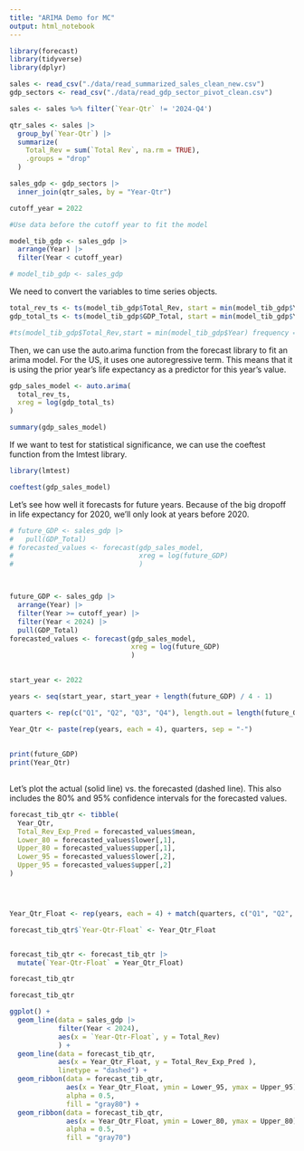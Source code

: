 ```yaml
---
title: "ARIMA Demo for MC"
output: html_notebook
---
```


```r
library(forecast)
library(tidyverse)
library(dplyr)

sales <- read_csv("./data/read_summarized_sales_clean_new.csv")
gdp_sectors <- read_csv("./data/read_gdp_sector_pivot_clean.csv")

```


```r

sales <- sales %>% filter(`Year-Qtr` != '2024-Q4')

```

```r
qtr_sales <- sales |> 
  group_by(`Year-Qtr`) |> 
  summarize(
    Total_Rev = sum(`Total Rev`, na.rm = TRUE), 
    .groups = "drop"
  ) 

sales_gdp <- gdp_sectors |> 
  inner_join(qtr_sales, by = "Year-Qtr")

```



```r

cutoff_year = 2022

#Use data before the cutoff year to fit the model

model_tib_gdp <- sales_gdp |> 
  arrange(Year) |> 
  filter(Year < cutoff_year)
```





```r
# model_tib_gdp <- sales_gdp
```

We need to convert the variables to time series objects.
```r
total_rev_ts <- ts(model_tib_gdp$Total_Rev, start = min(model_tib_gdp$Year), frequency = 4)
gdp_total_ts <- ts(model_tib_gdp$GDP_Total, start = min(model_tib_gdp$Year), frequency = 4)

#ts(model_tib_gdp$Total_Rev,start = min(model_tib_gdp$Year) frequency = 4, start = c(2021, 1))
```

Then, we can use the auto.arima function from the forecast library to fit an arima model.
For the US, it uses one autoregressive term. This means that it is using the prior year's life expectancy as a predictor for this year's value.
```r
gdp_sales_model <- auto.arima(
  total_rev_ts, 
  xreg = log(gdp_total_ts)
)

summary(gdp_sales_model)
```

If we want to test for statistical significance, we can use the coeftest function from the lmtest library.
```r
library(lmtest)

coeftest(gdp_sales_model)
```

Let's see how well it forecasts for future years. Because of the big dropoff in life expectancy for 2020, we'll only look at years before 2020.
```r
# future_GDP <- sales_gdp |> 
#   pull(GDP_Total)
# forecasted_values <- forecast(gdp_sales_model, 
#                               xreg = log(future_GDP)
#                               )



future_GDP <- sales_gdp |> 
  arrange(Year) |> 
  filter(Year >= cutoff_year) |>
  filter(Year < 2024) |> 
  pull(GDP_Total)
forecasted_values <- forecast(gdp_sales_model, 
                              xreg = log(future_GDP)
                              )
         

start_year <- 2022

years <- seq(start_year, start_year + length(future_GDP) / 4 - 1)

quarters <- rep(c("Q1", "Q2", "Q3", "Q4"), length.out = length(future_GDP))

Year_Qtr <- paste(rep(years, each = 4), quarters, sep = "-")
         
         
print(future_GDP)
print(Year_Qtr)
         

```


Let's plot the actual (solid line) vs. the forecasted (dashed line). This also includes the 80% and 95% confidence intervals for the forecasted values.
```r
forecast_tib_qtr <- tibble(
  Year_Qtr,
  Total_Rev_Exp_Pred = forecasted_values$mean,
  Lower_80 = forecasted_values$lower[,1],
  Upper_80 = forecasted_values$upper[,1],
  Lower_95 = forecasted_values$lower[,2],
  Upper_95 = forecasted_values$upper[,2]
)




Year_Qtr_Float <- rep(years, each = 4) + match(quarters, c("Q1", "Q2", "Q3", "Q4")) / 4

forecast_tib_qtr$`Year-Qtr-Float` <- Year_Qtr_Float


forecast_tib_qtr <- forecast_tib_qtr |> 
  mutate(`Year-Qtr-Float` = Year_Qtr_Float)

forecast_tib_qtr


```

```r


forecast_tib_qtr

```

```r
ggplot() +
  geom_line(data = sales_gdp |> 
            filter(Year < 2024),
            aes(x = `Year-Qtr-Float`, y = Total_Rev)
            ) +
  geom_line(data = forecast_tib_qtr, 
            aes(x = Year_Qtr_Float, y = Total_Rev_Exp_Pred ), 
            linetype = "dashed") +
  geom_ribbon(data = forecast_tib_qtr, 
              aes(x = Year_Qtr_Float, ymin = Lower_95, ymax = Upper_95), 
              alpha = 0.5,
              fill = "gray80") +
  geom_ribbon(data = forecast_tib_qtr, 
              aes(x = Year_Qtr_Float, ymin = Lower_80, ymax = Upper_80),
              alpha = 0.5,
              fill = "gray70")

```





















